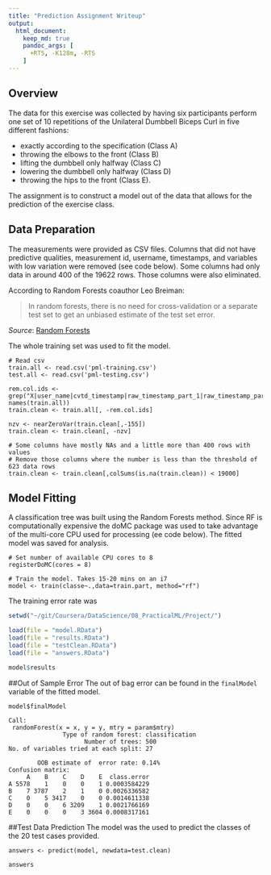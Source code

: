 ```yaml
---
title: "Prediction Assignment Writeup"
output:
  html_document:
    keep_md: true
    pandoc_args: [
      +RTS, -K128m, -RTS
    ]    
---
```


## Overview
The data for this exercise was collected by having six participants perform one set of 10 repetitions of the Unilateral Dumbbell Biceps Curl in five different fashions: 

* exactly according to the specification (Class A)
* throwing the elbows to the front (Class B)
* lifting the dumbbell only halfway (Class C)
* lowering the dumbbell only halfway (Class D)
* throwing the hips to the front (Class E).

The assignment is to construct a model out of the data that allows for the prediction of the exercise class.

## Data Preparation
The measurements were provided as CSV files. Columns that did not have predictive qualities, measurement id, username, timestamps, and variables with low variation were removed (see code below). Some columns had only data in around 400 of the 19622 rows. Those columns were also eliminated. 

According to Random Forests coauthor Leo Breiman:

> In random forests, there is no need for cross-validation or a separate test set to get an unbiased estimate of the test set error. 

*Source*: [Random Forests](http://www.stat.berkeley.edu/~breiman/RandomForests/cc_home.htm#ooberr)

The whole training set was used to fit the model.

```
# Read csv
train.all <- read.csv('pml-training.csv')
test.all <- read.csv('pml-testing.csv')

rem.col.ids <- grep("X|user_name|cvtd_timestamp|raw_timestamp_part_1|raw_timestamp_part_2", names(train.all))
train.clean <- train.all[, -rem.col.ids]

nzv <- nearZeroVar(train.clean[,-155])
train.clean <- train.clean[, -nzv]

# Some columns have mostly NAs and a little more than 400 rows with values
# Remove those columns where the number is less than the threshold of 623 data rows
train.clean <- train.clean[,colSums(is.na(train.clean)) < 19000]
```

## Model Fitting
A classification tree was built using the Random Forests method. Since RF is computationally expensive the doMC package was used to take advantage of the multi-core CPU used for processing (ee code below). The fitted model was saved for analysis.

```
# Set number of available CPU cores to 8
registerDoMC(cores = 8)

# Train the model. Takes 15-20 mins on an i7
model <- train(classe~.,data=train.part, method="rf")
```

The training error rate was

```r
setwd("~/git/Coursera/DataScience/08_PracticalML/Project/")

load(file = "model.RData")
load(file = "results.RData")
load(file = "testClean.RData")
load(file = "answers.RData")

model$results
```

##Out of Sample Error 
The out of bag error can be found in the `finalModel` variable of the fitted model.

```
model$finalModel

Call:
 randomForest(x = x, y = y, mtry = param$mtry) 
               Type of random forest: classification
                     Number of trees: 500
No. of variables tried at each split: 27

        OOB estimate of  error rate: 0.14%
Confusion matrix:
     A    B    C    D    E  class.error
A 5578    1    0    0    1 0.0003584229
B    7 3787    2    1    0 0.0026336582
C    0    5 3417    0    0 0.0014611338
D    0    0    6 3209    1 0.0021766169
E    0    0    0    3 3604 0.0008317161
```

##Test Data Prediction
The model was the used to predict the classes of the 20 test cases provided.

```
answers <- predict(model, newdata=test.clean)
```
```r
answers
```